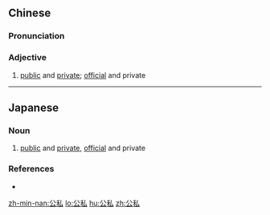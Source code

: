 ==Chinese==
{{zh-forms}}

===Pronunciation===
{{zh-pron
|m=gōngsī
|mn=kong-su
|cat=a
}}

===Adjective===
{{zh-adj}}

# [[public]] and [[private]]; [[official]] and private

{{zh-cat|Antonymous}}

----

==Japanese==
{{ja-kanjitab|こう|し|yomi=on}}

===Noun===
{{ja-noun|こうし}}

# [[public]] and [[private]], [[official]] and private
#: {{ja-usex|'''公私'''を混同するべきではない。|'''こうし''' を こんどう する べき で は ない。|Do not mix your public and private life.}}

===References===
* {{R:Shogakukan}}

[[zh-min-nan:公私]]
[[lo:公私]]
[[hu:公私]]
[[zh:公私]]
